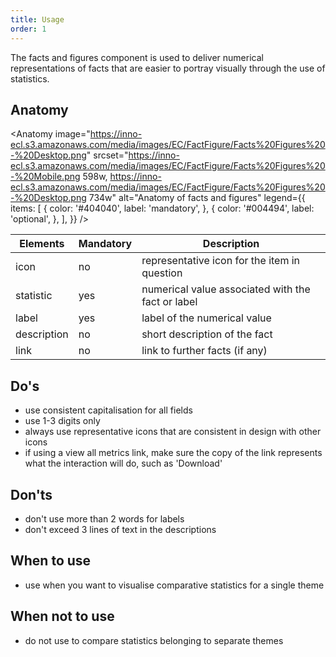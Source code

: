 ```yaml
---
title: Usage
order: 1
---
```



<Paragraph size="lead">
  The facts and figures component is used to deliver numerical representations
  of facts that are easier to portray visually through the use of statistics.
</Paragraph>

## Anatomy

<Anatomy
  image="https://inno-ecl.s3.amazonaws.com/media/images/EC/FactFigure/Facts%20Figures%20-%20Desktop.png"
  srcset="https://inno-ecl.s3.amazonaws.com/media/images/EC/FactFigure/Facts%20Figures%20-%20Mobile.png 598w, https://inno-ecl.s3.amazonaws.com/media/images/EC/FactFigure/Facts%20Figures%20-%20Desktop.png 734w"
  alt="Anatomy of facts and figures"
  legend={{
    items: [
      {
        color: '#404040',
        label: 'mandatory',
      },
      {
        color: '#004494',
        label: 'optional',
      },
    ],
  }}
/>

| Elements    | Mandatory | Description                                       |
| ----------- | --------- | ------------------------------------------------- |
| icon        | no        | representative icon for the item in question      |
| statistic   | yes       | numerical value associated with the fact or label |
| label       | yes       | label of the numerical value                      |
| description | no        | short description of the fact                     |
| link        | no        | link to further facts (if any)                    |

## Do's

- use consistent capitalisation for all fields
- use 1-3 digits only
- always use representative icons that are consistent in design with other icons
- if using a view all metrics link, make sure the copy of the link represents what the interaction will do, such as 'Download'

## Don'ts

- don't use more than 2 words for labels
- don't exceed 3 lines of text in the descriptions

## When to use

- use when you want to visualise comparative statistics for a single theme

## When not to use

- do not use to compare statistics belonging to separate themes
